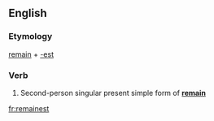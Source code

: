 ==English==

===Etymology===
[[remain]] + [[-est]]

===Verb===
{{en-verb form}}

# {{archaic}} Second-person singular present simple form of '''[[remain]]'''

[[fr:remainest]]